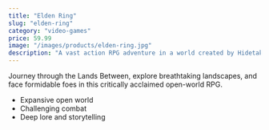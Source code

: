```yaml
---
title: "Elden Ring"
slug: "elden-ring"
category: "video-games"
price: 59.99
image: "/images/products/elden-ring.jpg"
description: "A vast action RPG adventure in a world created by Hidetaka Miyazaki and George R. R. Martin."
---
```


Journey through the Lands Between, explore breathtaking landscapes, and face formidable foes in this critically acclaimed open-world RPG.

- Expansive open world
- Challenging combat
- Deep lore and storytelling

